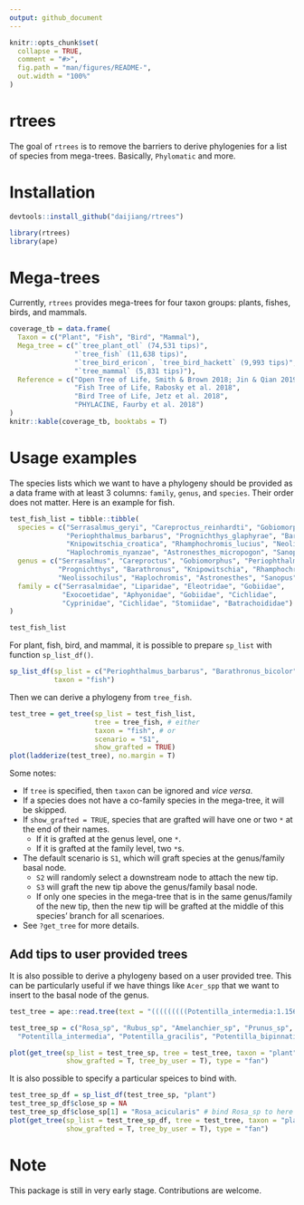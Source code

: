```yaml
---
output: github_document
---
```


<!-- README.md is generated from README.Rmd. Please edit that file -->

```r
knitr::opts_chunk$set(
  collapse = TRUE,
  comment = "#>",
  fig.path = "man/figures/README-",
  out.width = "100%"
)
```

# rtrees

The goal of `rtrees` is to remove the barriers to derive phylogenies for a list of species from mega-trees. Basically, `Phylomatic` and more.


# Installation

```r
devtools::install_github("daijiang/rtrees")
```

```r
library(rtrees)
library(ape)
```

# Mega-trees

Currently, `rtrees` provides mega-trees for four taxon groups: plants, fishes, birds, and mammals.

```r
coverage_tb = data.frame(
  Taxon = c("Plant", "Fish", "Bird", "Mammal"),
  Mega_tree = c("`tree_plant_otl` (74,531 tips)", 
                "`tree_fish` (11,638 tips)", 
                "`tree_bird_ericon`, `tree_bird_hackett` (9,993 tips)",
                "`tree_mammal` (5,831 tips)"),
  Reference = c("Open Tree of Life, Smith & Brown 2018; Jin & Qian 2019",
                "Fish Tree of Life, Rabosky et al. 2018",
                "Bird Tree of Life, Jetz et al. 2018",
                "PHYLACINE, Faurby et al. 2018")
)
knitr::kable(coverage_tb, booktabs = T)
```

# Usage examples

The species lists which we want to have a phylogeny should be provided as a data frame with at least 3 columns: `family`, `genus`, and `species`. Their order does not matter. Here is an example for fish.

```r
test_fish_list = tibble::tibble(
  species = c("Serrasalmus_geryi", "Careproctus_reinhardti", "Gobiomorphus_coxii", 
              "Periophthalmus_barbarus", "Prognichthys_glaphyrae", "Barathronus_bicolor", 
              "Knipowitschia_croatica", "Rhamphochromis_lucius", "Neolissochilus_tweediei", 
              "Haplochromis_nyanzae", "Astronesthes_micropogon", "Sanopus_reticulatus"),
  genus = c("Serrasalmus", "Careproctus", "Gobiomorphus", "Periophthalmus",
            "Prognichthys", "Barathronus", "Knipowitschia", "Rhamphochromis", 
            "Neolissochilus", "Haplochromis", "Astronesthes", "Sanopus"),
  family = c("Serrasalmidae", "Liparidae", "Eleotridae", "Gobiidae", 
             "Exocoetidae", "Aphyonidae", "Gobiidae", "Cichlidae", 
             "Cyprinidae", "Cichlidae", "Stomiidae", "Batrachoididae")
)
```

```r
test_fish_list
```

For plant, fish, bird, and mammal, it is possible to prepare `sp_list` with function `sp_list_df()`.

```r
sp_list_df(sp_list = c("Periophthalmus_barbarus", "Barathronus_bicolor"),
           taxon = "fish")
```


Then we can derive a phylogeny from `tree_fish`.

```r
test_tree = get_tree(sp_list = test_fish_list,
                     tree = tree_fish, # either 
                     taxon = "fish", # or
                     scenario = "S1",
                     show_grafted = TRUE)
plot(ladderize(test_tree), no.margin = T)
```

Some notes: 

- If `tree` is specified, then `taxon` can be ignored and _vice versa_.
- If a species does not have a co-family species in the mega-tree, it will be skipped.
- If `show_grafted = TRUE`, species that are grafted will have one or two `*` at the end of their names.
  + If it is grafted at the genus level, one `*`.
  + If it is grafted at the family level, two `*`s.
- The default scenario is `S1`, which will graft species at the genus/family basal node.
  + `S2` will randomly select a downstream node to attach the new tip.
  + `S3` will graft the new tip above the genus/family basal node.
  + If only one species in the mega-tree that is in the same genus/family of the new tip, then the new tip will be grafted at the middle of this species' branch for all scenarioes.
- See `?get_tree` for more details.
  
## Add tips to user provided trees

It is also possible to derive a phylogeny based on a user provided tree. This can be particularly useful if we have things like `Acer_spp` that we want to insert to the basal node of the genus.

```r
test_tree = ape::read.tree(text = "(((((((((Potentilla_intermedia:1.156097,Potentilla_gracilis:1.156097):9.169741,Potentilla_bipinnatifida:10.325839):10.466967,Potentilla_sterilis:20.792806):11.333216,Fragaria_virginiana:32.126022):6.026567,(((((Rosa_setigera:3.434279,Rosa_arkansana:3.434279):1.991106,Rosa_spinosissima:5.425386):0.993924,Rosa_acicularis:6.419309):6.730804,(Rosa_micrantha:0.188519,Rosa_canina:0.188519):12.961594):23.677485,(Agrimonia_gryposepala:4.730863,Agrimonia_parviflora:4.730863):32.096735):1.324992):6.47604,(Geum_urbanum:11.153303,Geum_rivale:11.153303):33.475326):1.449852,((((((((Rubus_semisetosus:3.10529,Rubus_glandicaulis:3.10529):0.957584,Rubus_steelei:4.062873):0.398394,Rubus_cuneifolius:4.461267):2.271628,Rubus_vagus:6.732895):0.023439,Rubus_superioris:6.756333):0.020104,(Rubus_multifer:4.287114,Rubus_elegantulus:4.287115):2.489323):0.025475,((Rubus_laciniatus:0.125186,Rubus_bifrons:0.125186):0.11903,Rubus_praecox:0.244216):6.557697):11.571849,(Rubus_parviflorus:14.85915,Rubus_odoratus:14.85915):3.514612):27.704718):16.915234,Filipendula_rubra:62.993714):13.354116,((((((((((Crataegus_dissona:0.081863,Crataegus_florifera:0.081863):0.49838,Crataegus_fulleriana:0.580243):1.434261,Crataegus_crus-galli:2.014503):0.177737,Crataegus_chrysocarpa:2.192239):0.051159,Crataegus_uniflora:2.243399):0.438351,Crataegus_persimilis:2.68175):4.697259,((Malus_toringo:6.472694,Malus_ioensis:6.472693):0.772012,Chaenomeles_speciosa:7.244705):0.134305):1.72489,Pyrus_communis:9.1039):0.313393,Amelanchier_spicata:9.417293):40.039557,((((((Prunus_pumila:6.189944,Prunus_nigra:6.189945):0.37487,Prunus_pensylvanica:6.564815):4.856241,(Prunus_padus:4.816999,Prunus_serotina:4.817):6.604057):29.162527,Sorbaria_sorbifolia:40.583584):2.924475,Rhodotypos_scandens:43.50806):2.718224,(Spiraea_X_bumalda:25.921582,Aruncus_dioicus:25.921583):20.304701):3.230567):26.89098);")

test_tree_sp = c("Rosa_sp", "Rubus_sp", "Amelanchier_sp", "Prunus_sp", "Sorbus_sp", "Potentilla_sp",
  "Potentilla_intermedia", "Potentilla_gracilis", "Potentilla_bipinnatifida", "Potentilla_sterilis", "Fragaria_virginiana", "Rosa_setigera", "Rosa_arkansana", "Rosa_spinosissima", "Rosa_acicularis", "Rosa_micrantha", "Rosa_canina", "Agrimonia_gryposepala", "Agrimonia_parviflora", "Geum_urbanum", "Geum_rivale", "Rubus_semisetosus", "Rubus_glandicaulis", "Rubus_steelei", "Rubus_cuneifolius", "Rubus_vagus", "Rubus_superioris", "Rubus_multifer", "Rubus_elegantulus", "Rubus_laciniatus", "Rubus_bifrons", "Rubus_praecox", "Rubus_parviflorus", "Rubus_odoratus", "Filipendula_rubra", "Crataegus_dissona", "Crataegus_florifera", "Crataegus_fulleriana", "Crataegus_crus-galli", "Crataegus_chrysocarpa", "Crataegus_uniflora", "Crataegus_persimilis", "Malus_toringo", "Malus_ioensis", "Chaenomeles_speciosa", "Pyrus_communis", "Amelanchier_spicata", "Prunus_pumila", "Prunus_nigra", "Prunus_pensylvanica", "Prunus_padus", "Prunus_serotina", "Sorbaria_sorbifolia", "Rhodotypos_scandens", "Spiraea_X_bumalda", "Aruncus_dioicus")

plot(get_tree(sp_list = test_tree_sp, tree = test_tree, taxon = "plant",
              show_grafted = T, tree_by_user = T), type = "fan")
```

It is also possible to specify a particular speices to bind with.

```r
test_tree_sp_df = sp_list_df(test_tree_sp, "plant")
test_tree_sp_df$close_sp = NA
test_tree_sp_df$close_sp[1] = "Rosa_acicularis" # bind Rosa_sp to here
plot(get_tree(sp_list = test_tree_sp_df, tree = test_tree, taxon = "plant",
              show_grafted = T, tree_by_user = T), type = "fan")
```

  
# Note
  
  This package is still in very early stage. Contributions are welcome.
  

